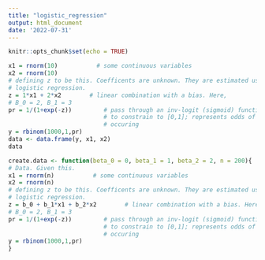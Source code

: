 ```yaml
---
title: "logistic_regression"
output: html_document
date: '2022-07-31'
---
```


```r
knitr::opts_chunk$set(echo = TRUE)
```
```r
x1 = rnorm(10)           # some continuous variables 
x2 = rnorm(10)
# defining z to be this. Coefficents are unknown. They are estimated using MLE as part of 
# logistic regression.
z = 1*x1 + 2*x2        # linear combination with a bias. Here, 
# B_0 = 2, B_1 = 3 
pr = 1/(1+exp(-z))         # pass through an inv-logit (sigmoid) function to
                           # to constrain to [0,1]; represents odds of event
                           # occuring
y = rbinom(1000,1,pr)   
data <- data.frame(y, x1, x2)
data
```

```r
create.data <- function(beta_0 = 0, beta_1 = 1, beta_2 = 2, n = 200){
# Data. Given this.
x1 = rnorm(n)           # some continuous variables 
x2 = rnorm(n)
# defining z to be this. Coefficents are unknown. They are estimated using MLE as part of 
# logistic regression.
z = b_0 + b_1*x1 + b_2*x2        # linear combination with a bias. Here, 
# B_0 = 2, B_1 = 3 
pr = 1/(1+exp(-z))         # pass through an inv-logit (sigmoid) function to
                           # to constrain to [0,1]; represents odds of event
                           # occuring
y = rbinom(1000,1,pr)   
}
```

